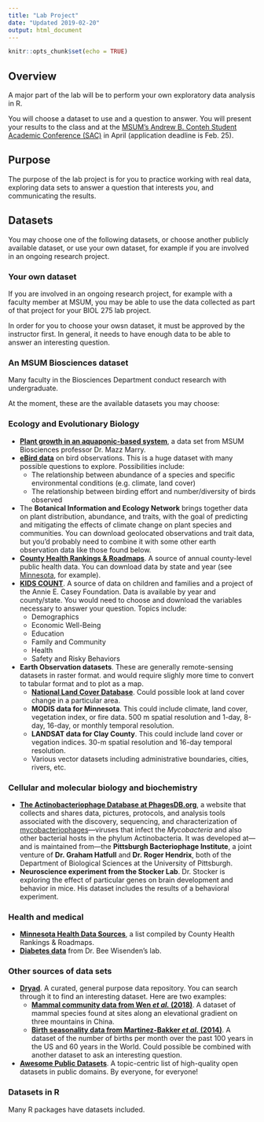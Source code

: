 ```yaml
---
title: "Lab Project"
date: "Updated 2019-02-20"
output: html_document
---
```


```r
knitr::opts_chunk$set(echo = TRUE)
```

## Overview

A major part of the lab will be to perform your own exploratory data analysis in R.

You will choose a dataset to use and a question to answer. You will present your results to the class and at the [MSUM’s Andrew B. Conteh Student Academic Conference (SAC)](https://www.mnstate.edu/sac/) in April (application deadline is Feb. 25).

## Purpose

The purpose of the lab project is for you to practice working with real data, exploring data sets to answer a question that interests _you_, and communicating the results.

## Datasets

You may choose one of the following datasets, or choose another publicly available dataset, or use your own dataset, for example if you are involved in an ongoing research project.

### Your own dataset

If you are involved in an ongoing research project, for example with a faculty member at MSUM, you may be able to use the data collected as part of that project for your BIOL 275 lab project.

In order for you to choose your owsn dataset, it must be approved by the instructor first. In general, it needs to have enough data to be able to answer an interesting question.

### An MSUM Biosciences dataset

Many faculty in the Biosciences Department conduct research with undergraduate.

At the moment, these are the available datasets you may choose:

### Ecology and Evolutionary Biology

- **[Plant growth in an aquaponic-based system](marry.html)**, a data set from MSUM Biosciences professor Dr. Mazz Marry.
- **[eBird data](https://ebird.org/science)** on bird observations. This is a huge dataset with many possible questions to explore. Possibilities include:
    - The relationship between abundance of a species and specific environmental conditions (e.g. climate, land cover)
    - The relationship between birding effort and number/diversity of birds observed
- The **Botanical Information and Ecology Network** brings together data on plant distribution, abundance, and traits, with the goal of predicting and mitigating the effects of climate change on plant species and communities. You can download geolocated observations and trait data, but you'd probably need to combine it with some other earth observation data like those found below.
- **[County Health Rankings & Roadmaps](http://www.countyhealthrankings.org/)**. A source of annual county-level public health data. You can download data by state and year (see [Minnesota](http://www.countyhealthrankings.org/app/minnesota/2017/downloads), for example).
- **[KIDS COUNT](http://datacenter.kidscount.org/)**. A source of data on children and families and a project of the Annie E. Casey Foundation. Data is available by year and county/state. You would need to choose and download the variables necessary to answer your question. Topics include:
    - Demographics
    - Economic Well-Being
    - Education
    - Family and Community
    - Health
    - Safety and Risky Behaviors
- **Earth Observation datasets**. These are generally remote-sensing datasets in raster format. and would require slighly more time to convert to tabular format and to plot as a map.
    - **[National Land Cover Database](https://www.mrlc.gov/finddata.php)**. Could possible look at land cover change in a particular area.
    - **MODIS data for Minnesota**. This could include climate, land cover, vegetation index, or fire data. 500 m spatial resolution and 1-day, 8-day, 16-day, or monthly temporal resolution.
    - **LANDSAT data for Clay County**. This could include land cover or vegation indices. 30-m spatial resolution and 16-day temporal resolution.
    - Various vector datasets including administrative boundaries, cities, rivers, etc.

### Cellular and molecular biology and biochemistry

- **[The Actinobacteriophage Database at PhagesDB.org](https://phagesdb.org/)**, a website that collects and shares data, pictures, protocols, and analysis tools associated with the discovery, sequencing, and characterization of [mycobacteriophages](https://phagesdb.org/glossary/#Mycobacteriophage)—viruses that infect the *Mycobacteria* and also other bacterial hosts in the phylum Actinobacteria. It was developed at—and is maintained from—the **Pittsburgh Bacteriophage Institute**, a joint venture of **Dr. Graham Hatfull** and **Dr. Roger Hendrix**, both of the Department of Biological Sciences at the University of Pittsburgh.
- **Neuroscience experiment from the Stocker Lab**. Dr. Stocker is exploring the effect of particular genes on brain development and behavior in mice. His dataset includes the results of a behavioral experiment.

### Health and medical

- **[Minnesota Health Data Sources](http://www.countyhealthrankings.org/using-the-rankings-data/finding-more-data/minnesota)**, a list compiled by County Health Rankings & Roadmaps.
- **[Diabetes data](proj_diabetes.html)** from Dr. Bee Wisenden's lab.

### Other sources of data sets

- **[Dryad](http://datadryad.org/)**. A curated, general purpose data repository. You can search through it to find an interesting dataset. Here are two examples:
    - **[Mammal community data from Wen _et al._ (2018)](http://hdl.handle.net/10255/dryad.170813 )**. A dataset of mammal species found at sites along an elevational gradient on three mountains in China.
    - **[Birth seasonality data from Martinez-Bakker _et al._ (2014)](http://hdl.handle.net/10255/dryad.170822)**. A dataset of the number of births per month over the past 100 years in the US and 60 years in the World. Could possible be combined with another dataset to ask an interesting question.
- **[Awesome Public Datasets](https://github.com/awesomedata/awesome-public-datasets)**. A topic-centric list of high-quality open datasets in public domains. By everyone, for everyone! 

### Datasets in R

Many R packages have datasets included.

